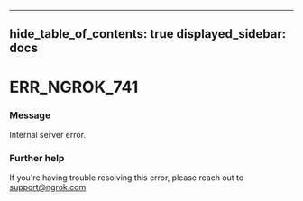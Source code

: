 

---
hide_table_of_contents: true
displayed_sidebar: docs
---


# ERR_NGROK_741

### Message
Internal server error.

<ErrorDetails />



### Further help
If you're having trouble resolving this error, please reach out to [support@ngrok.com](mailto:support@ngrok.com?subject=Help%20with%20ERR_NGROK_741)

